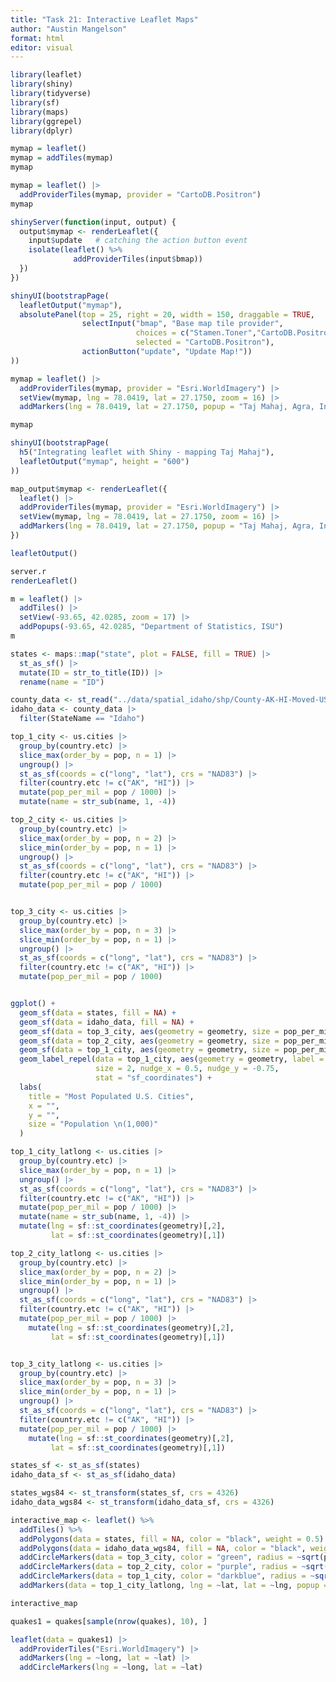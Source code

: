 ```yaml
---
title: "Task 21: Interactive Leaflet Maps"
author: "Austin Mangelson"
format: html
editor: visual
---
```


```r
library(leaflet)
library(shiny)
library(tidyverse)
library(sf)
library(maps)
library(ggrepel)
library(dplyr)
```

```r

mymap = leaflet()
mymap = addTiles(mymap)
mymap

mymap = leaflet() |> 
  addProviderTiles(mymap, provider = "CartoDB.Positron")
mymap
```

```r

shinyServer(function(input, output) {
  output$mymap <- renderLeaflet({
    input$update   # catching the action button event
    isolate(leaflet() %>%
              addProviderTiles(input$bmap))
  })
})

shinyUI(bootstrapPage(
  leafletOutput("mymap"),
  absolutePanel(top = 25, right = 20, width = 150, draggable = TRUE,
                selectInput("bmap", "Base map tile provider", 
                            choices = c("Stamen.Toner","CartoDB.Positron", "Esri.WorldImagery", "MapQuestOpen.OSM", "Stamen.Watercolor"), 
                            selected = "CartoDB.Positron"),
                actionButton("update", "Update Map!"))
))
```

```r

mymap = leaflet() |> 
  addProviderTiles(mymap, provider = "Esri.WorldImagery") |> 
  setView(mymap, lng = 78.0419, lat = 27.1750, zoom = 16) |> 
  addMarkers(lng = 78.0419, lat = 27.1750, popup = "Taj Mahaj, Agra, India")

mymap

```

```r

shinyUI(bootstrapPage(
  h5("Integrating leaflet with Shiny - mapping Taj Mahaj"),
  leafletOutput("mymap", height = "600")
))

map_output$mymap <- renderLeaflet({
  leaflet() |> 
  addProviderTiles(mymap, provider = "Esri.WorldImagery") |> 
  setView(mymap, lng = 78.0419, lat = 27.1750, zoom = 16) |> 
  addMarkers(lng = 78.0419, lat = 27.1750, popup = "Taj Mahaj, Agra, India")
})

leafletOutput()

server.r
renderLeaflet()

```

```r

m = leaflet() |> 
  addTiles() |> 
  setView(-93.65, 42.0285, zoom = 17) |> 
  addPopups(-93.65, 42.0285, "Department of Statistics, ISU")
m

```

```r

states <- maps::map("state", plot = FALSE, fill = TRUE) |>
  st_as_sf() |> 
  mutate(ID = str_to_title(ID)) |> 
  rename(name = "ID")

county_data <- st_read("../data/spatial_idaho/shp/County-AK-HI-Moved-USA-Map.shp")
idaho_data <- county_data |> 
  filter(StateName == "Idaho")

top_1_city <- us.cities |> 
  group_by(country.etc) |> 
  slice_max(order_by = pop, n = 1) |> 
  ungroup() |> 
  st_as_sf(coords = c("long", "lat"), crs = "NAD83") |> 
  filter(country.etc != c("AK", "HI")) |> 
  mutate(pop_per_mil = pop / 1000) |> 
  mutate(name = str_sub(name, 1, -4))

top_2_city <- us.cities |> 
  group_by(country.etc) |> 
  slice_max(order_by = pop, n = 2) |> 
  slice_min(order_by = pop, n = 1) |> 
  ungroup() |> 
  st_as_sf(coords = c("long", "lat"), crs = "NAD83") |> 
  filter(country.etc != c("AK", "HI")) |> 
  mutate(pop_per_mil = pop / 1000)


top_3_city <- us.cities |> 
  group_by(country.etc) |> 
  slice_max(order_by = pop, n = 3) |> 
  slice_min(order_by = pop, n = 1) |> 
  ungroup() |> 
  st_as_sf(coords = c("long", "lat"), crs = "NAD83") |> 
  filter(country.etc != c("AK", "HI")) |> 
  mutate(pop_per_mil = pop / 1000)


ggplot() +
  geom_sf(data = states, fill = NA) +
  geom_sf(data = idaho_data, fill = NA) +
  geom_sf(data = top_3_city, aes(geometry = geometry, size = pop_per_mil), color = "lightblue") +
  geom_sf(data = top_2_city, aes(geometry = geometry, size = pop_per_mil), color = "blue") +
  geom_sf(data = top_1_city, aes(geometry = geometry, size = pop_per_mil), color = "darkblue") +
  geom_label_repel(data = top_1_city, aes(geometry = geometry, label = name), 
                   size = 2, nudge_x = 0.5, nudge_y = -0.75, 
                   stat = "sf_coordinates") +
  labs(
    title = "Most Populated U.S. Cities",
    x = "",
    y = "", 
    size = "Population \n(1,000)"
  )
```

```r

top_1_city_latlong <- us.cities |> 
  group_by(country.etc) |> 
  slice_max(order_by = pop, n = 1) |> 
  ungroup() |> 
  st_as_sf(coords = c("long", "lat"), crs = "NAD83") |> 
  filter(country.etc != c("AK", "HI")) |> 
  mutate(pop_per_mil = pop / 1000) |> 
  mutate(name = str_sub(name, 1, -4)) |> 
  mutate(lng = sf::st_coordinates(geometry)[,2],
         lat = sf::st_coordinates(geometry)[,1])

top_2_city_latlong <- us.cities |> 
  group_by(country.etc) |> 
  slice_max(order_by = pop, n = 2) |> 
  slice_min(order_by = pop, n = 1) |> 
  ungroup() |> 
  st_as_sf(coords = c("long", "lat"), crs = "NAD83") |> 
  filter(country.etc != c("AK", "HI")) |> 
  mutate(pop_per_mil = pop / 1000) |> 
    mutate(lng = sf::st_coordinates(geometry)[,2],
         lat = sf::st_coordinates(geometry)[,1])


top_3_city_latlong <- us.cities |> 
  group_by(country.etc) |> 
  slice_max(order_by = pop, n = 3) |> 
  slice_min(order_by = pop, n = 1) |> 
  ungroup() |> 
  st_as_sf(coords = c("long", "lat"), crs = "NAD83") |> 
  filter(country.etc != c("AK", "HI")) |> 
  mutate(pop_per_mil = pop / 1000) |> 
    mutate(lng = sf::st_coordinates(geometry)[,2],
         lat = sf::st_coordinates(geometry)[,1])
```

```r

states_sf <- st_as_sf(states)
idaho_data_sf <- st_as_sf(idaho_data)

states_wgs84 <- st_transform(states_sf, crs = 4326)
idaho_data_wgs84 <- st_transform(idaho_data_sf, crs = 4326)

interactive_map <- leaflet() %>% 
  addTiles() %>% 
  addPolygons(data = states, fill = NA, color = "black", weight = 0.5) %>% 
  addPolygons(data = idaho_data_wgs84, fill = NA, color = "black", weight = 0.5) |> 
  addCircleMarkers(data = top_3_city, color = "green", radius = ~sqrt(pop_per_mil) / 5) |>
  addCircleMarkers(data = top_2_city, color = "purple", radius = ~sqrt(pop_per_mil) / 5) |> 
  addCircleMarkers(data = top_1_city, color = "darkblue", radius = ~sqrt(pop_per_mil) / 5) |> 
  addMarkers(data = top_1_city_latlong, lng = ~lat, lat = ~lng, popup = ~name)

interactive_map
```

```r

quakes1 = quakes[sample(nrow(quakes), 10), ]

leaflet(data = quakes1) |> 
  addProviderTiles("Esri.WorldImagery") |> 
  addMarkers(lng = ~long, lat = ~lat) |> 
  addCircleMarkers(lng = ~long, lat = ~lat)


```
